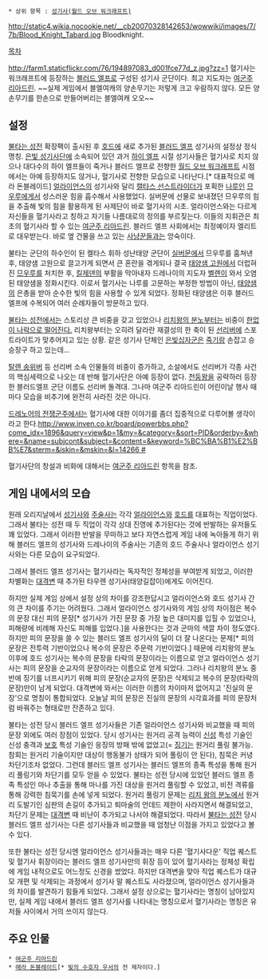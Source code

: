  * 상위 항목 : [[성기사(월드 오브 워크래프트)]]

http://static4.wikia.nocookie.net/__cb20070328142653/wowwiki/images/7/7b/Blood_Knight_Tabard.jpg
Bloodknight.


[[목차]]

http://farm1.staticflickr.com/76/194897083_d001fce77d_z.jpg?zz=1
혈기사는 워크래프트에 등장하는 [[블러드 엘프]]로 구성된 성기사 군단이다. 최고 지도자는 [[여군주 리아드린]].
~~실제 게임에서 블엘여캐의 양손무기는 저렇게 크고 우람하지 않다. 모든 양손무기를 한손으로 만들어버리는 블엘여캐 오오~~

== 설정 ==
[[불타는 성전]] 확장팩이 출시된 후 [[호드]]에 새로 추가된 [[블러드 엘프]] 성기사의 설정상 정식 명칭. [[은빛 성기사단]]에 소속되어 있던 과거 [[하이 엘프]] 시절 성기사들은 혈기사로 치지 않으나 대다수의 하이 엘프들이 죽거나 블러드 엘프로 전향한 [[월드 오브 워크래프트]] 시점에서는 아예 등장하지도 않거나, 혈기사로 전향한 모습으로 나타난다.[* 대표적으로 메라 돈블레이드] [[얼라이언스(워크래프트)|얼라이언스]]의 성기사와 달리 [[캘타스 선스트라이더]]가 포획한 [[나루]]인 [[므우루]]에게서 성스러운 힘을 흡수해서 사용했었다. 실버문에 선물로 보내졌던 므우루의 힘을 추출해 빛의 힘을 활용하게 된 사제단이 바로 혈기사의 시초.  얼라이언스와는 다르게 자신들을 혈기사라고 칭하고 자기들 나름대로의 정의를 부르짖는다. 이들의 지휘관은 최초의 혈기사라 할 수 있는 [[여군주 리아드린]]. 블러드 엘프 사회에서는 최정예이자 엘리트로 대우받는다. 바로 옆 건물을 쓰고 있는 [[사냥꾼(월드 오브 워크래프트)|사냥꾼]]들과는 앙숙이다.


불타는 군단의 하수인이 된 켈타스 휘하 성난태양 군단이 [[실버문]]에서 므우루를 훔쳐낸 후, 태양샘 고원으로 끌고가게 되면서 큰 혼란을 겪게되나 결국 [[태양샘 고원]]에서 더럽혀진 [[므우루]]를 처치한 후, [[킬제덴]]의 부활을 막아내자 드레나이의 지도자 [[벨렌]]이 와서 오염된 태양샘을 정화시킨다. 이로서 혈기사는 나루를 고문하는 부정한 방법이 아닌, [[태양샘]]의 은총을 받아 순수한 빛의 힘을 사용할 수 있게 되었다. 정화된 태양샘은 이후 블러드엘프에 수복되어 여러 순례자들이 방문하고 있다.

[[불타는 성전]]에서는 스토리상 큰 비중을 갖고 있었으나 [[리치왕의 분노]]부터는 비중이 [[공기|한없이 나락으로 떨어진다.]] 리치왕부터는 오히려 달라란 재결성의 한 축이 된 [[선리버]]에 스포트라이트가 맞추어지고 있는 상황. 같은 성기사 단체인 [[은빛십자군]]은 [[칠흑의 기사단|죽기]]랑 손잡고 승승장구 하고 있는데...

[[탈렌 송위버]] 등 선리버 소속 인물들의 비중이 증가하고, 소설에서도 선리버가 각종 사건의 핵심세력으로 나오는 데 반해 혈기사단은 아예 등장이 없다. [[레이 션|천둥왕]]을 공략하러 등장한 블러드엘프 군단 이름도 선리버 돌격대. 그나마 여군주 리아드린이 어린이날 행사 때마다 모습을 비추기에 완전히 사라진 것은 아니다.

[[드레노어의 전쟁군주]]에서는 혈기사에 대한 이야기를 좀더 집중적으로 다루어볼 생각이라고 한다.[[http://www.inven.co.kr/board/powerbbs.php?come_idx=1896&query=view&p=1&my=&category=&sort=PID&orderby=&where=&name=subjcont&subject=&content=&keyword=%BC%BA%B1%E2%BB%E7&sterm=&iskin=&mskin=&l=14266 #]]

혈기사단의 창설과 비화에 대해서는 [[여군주 리아드린]] 항목을 참조.
== 게임 내에서의 모습 ==
원래 오리지날에서 [[성기사(월드 오브 워크래프트)|성기사]]와 [[주술사(월드 오브 워크래프트)|주술사]]는 각각 [[얼라이언스(워크래프트)|얼라이언스]]와 [[호드(워크래프트)|호드]]를 대표하는 직업이었다. 그래서 불타는 성전 때 두 직업이 각각 상대 진영에 추가된다는 것에 반발하는 유저들도 꽤 있었다. 그래서 이러한 반발을 무마하고 보다 자연스럽게 게임 내에 녹아들게 하기 위해 블러드 엘프의 성기사와 드레나이의 주술사는 기존의 호드 주술사나 얼라이언스 성기사와는 다른 모습이 요구되었다.

그래서 블러드 엘프 성기사는 혈기사라는 독자적인 정체성을 부여받게 되었고, 이러한 차별화는 [[대격변]] 때 추가된 타우렌 성기사(태양길잡이)에게도 이어진다. 

하지만 실제 게임 상에서 설정 상의 차이를 강조한답시고 얼라이언스와 호드 성기사 간의 큰 차이를 주기는 어려웠다. 그래서 얼라이언스 성기사와의 게임 상의 차이점은 복수의 문장 대신 피의 문장[* 성기사가 가진 문장 중 가장 높은 대미지를 입힐 수 있었으나, 피해량에 비례해 자신도 피해를 입었다.]을 사용한다는 것과 군마의 색깔 차이 정도였다. 하지만 피의 문장을 쓸 수 있는 블러드 엘프 성기사의 딜이 더 잘 나온다는 문제[* 피의 문장은 전투력 기반이었으나 복수의 문장은 주문력 기반이었다.] 때문에 리치왕의 분노 이후에 호드 성기사는 복수의 문장을 타락의 문장이라는 이름으로 얻고 얼라이언스 성기사는 피의 문장을 순교자의 문장이라는 이름으로 얻게 되었다. 그러나 리치왕의 분노 중반에 징기를 너프시키기 위해 피의 문장(순교자의 문장)은 삭제되고 복수의 문장(타락의 문장)만이 남게 되었다. 대격변에 와서는 이러한 이름의 차이마저 없어지고 '진실의 문장'으로 명칭이 통합되었다. 오늘날 피의 문장은 진실의 문장의 시각효과를 피의 문장처럼 바꿔주는 형태로만 잔존하고 있다.

불타는 성전 당시 블러드 엘프 성기사들은 기존 얼라이언스 성기사와 비교했을 때 피의 문장 외에도 여러 장점이 있었다. 당시 성기사는 원거리 공격 능력이 [[성기사(월드 오브 워크래프트)/신성|신성]] 특성 기술인 신성 충격과 [[성기사(월드 오브 워크래프트)/보호|보호]] 특성 기술인 응징의 방패 밖에 없었고(= [[성기사(월드 오브 워크래프트)/징벌|징기]]는 원거리 풀링 불가능. 참회는 원거리 기술이지만 대상이 행동불가 상태가 되어 풀링이 안 된다), 침묵은 커녕 차단기조차 없었다. 그런데 블러드 엘프 성기사는 블러드 엘프의 종족 특성을 통해 원거리 풀링기와 차단기를 모두 얻을 수 있었다. 불타는 성전 당시에 있었던 블러드 엘프 종족 특성인 마나 추출을 통해 마나를 가진 대상을 원거리 풀링할 수 있었고, 비전 격류를 통해 강력한 침묵기를 손에 넣게 되었다. 원거리 풀링기 문제는 [[리치 왕의 분노]]에서 원거리 도발기인 심판의 손길이 추가되고 퇴마술의 언데드 제한이 사라지면서 해결되었고, 차단기 문제는 [[대격변]] 때 비난이 추가되고 나서야 해결되었다. 따라서 [[불타는 성전]] 당시 블러드 엘프 성기사는 다른 성기사들과 비교했을 때 엄청난 이점을 가지고 있었다고 볼 수 있다.

또한 불타는 성전 당시엔 얼라이언스 성기사들과는 매우 다른 '혈기사다운' 직업 퀘스트 및 혈기사 휘장이라는 블러드 엘프 성기사만의 휘장 등이 있어 혈기사라는 정체성 확립에 게임 내적으로도 어느정도 신경을 썼었다. 하지만 대격변을 맞아 직업 퀘스트가 대규모 개편 및 삭제되는 과정에서 성기사 말 퀘스트도 사라졌으며, 얼라이언스 성기사들과의 차이를 발견하기 힘들게 되었다. 그래서 설정 상으로는 혈기사라는 명칭이 남아있지만, 실제 게임 내에서 블러드 엘프 성기사를 나타내는 명칭으로서 혈기사라는 명칭은 유저들 사이에서 거의 쓰이지 않는다.

== 주요 인물 == 
 * [[여군주 리아드린]]
 * [[메라 돈블레이드]][* [[빛의 수호자 우서]]의 전 제자이다.]
